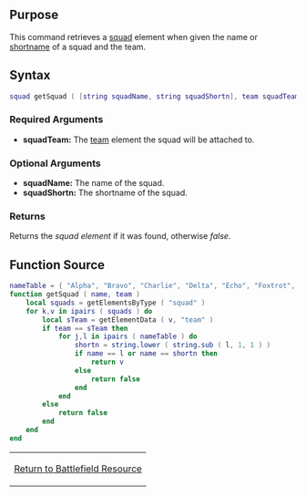  
==Purpose==
This command retrieves a [[/Resource:Battlefield/squad.md|squad]] element when given the name or [[/Resource:Battlefield/shortname.md|shortname]] of a squad and the team.

==Syntax==
<syntaxhighlight lang="lua">
squad getSquad ( [string squadName, string squadShortn], team squadTeam )
</syntaxhighlight>

===Required Arguments===
*'''squadTeam:''' The [[/team.md|team]] element the squad will be attached to.

===Optional Arguments===
*'''squadName:''' The name of the squad.
*'''squadShortn:''' The shortname of the squad.
===Returns===
Returns the ''squad element'' if it was found, otherwise ''false''.

==Function Source==
<syntaxhighlight lang="lua">
nameTable = { "Alpha", "Bravo", "Charlie", "Delta", "Echo", "Foxtrot", "Golf", "Hotel" }
function getSquad ( name, team )
	local squads = getElementsByType ( "squad" )
	for k,v in ipairs ( squads ) do
		local sTeam = getElementData ( v, "team" )
		if team == sTeam then
			for j,l in ipairs ( nameTable ) do
				shortn = string.lower ( string.sub ( l, 1, 1 ) )
				if name == l or name == shortn then
					return v
				else
					return false
				end
			end
		else
			return false
		end
	end
end
</syntaxhighlight>


{| width="100%" style="text-align:left; background-color:#F9F9F9; border:1px solid #AAAAAA;"
| [[/Resource:Battlefield.md|Return to Battlefield Resource]]
|}